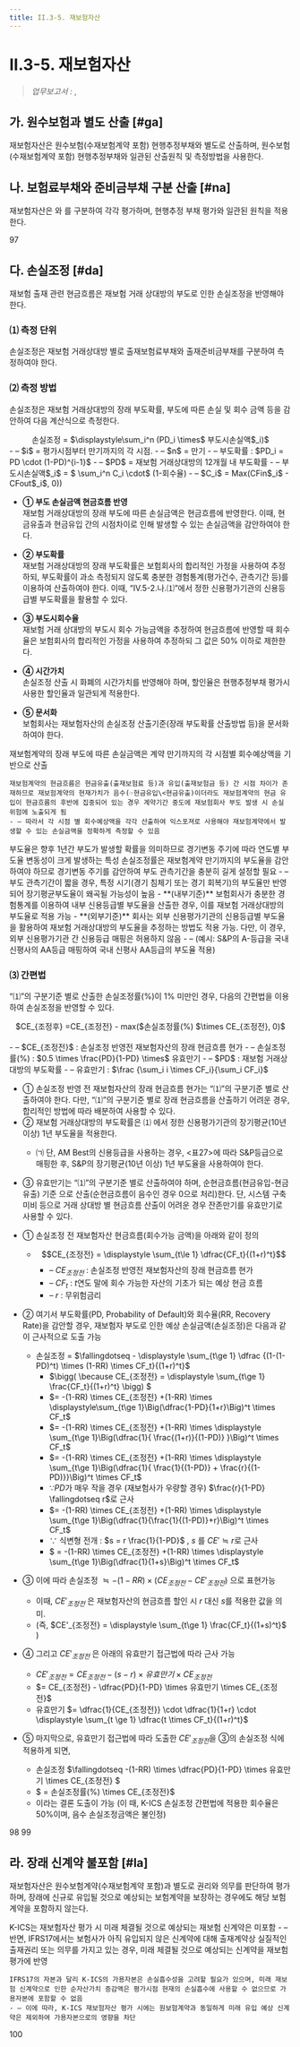 ```yaml
---
title: II.3-5. 재보험자산
---
```

# II.3-5. 재보험자산

> _업무보고서 :_ <OverlayDemo id ="AI708"/> ,<OverlayDemo id ="AI710"/>


## 가. 원수보험과 별도 산출 [#ga]
재보험자산은 원수보험(수재보험계약 포함) 현행추정부채와 별도로 산출하며, 원수보험 (수재보험계약 포함) 현행추정부채와 일관된 산출원칙 및 측정방법을 사용한다.

## 나. 보험료부채와 준비금부채 구분 산출 [#na]
재보험자산은 <OverlayDemo id="출재보험료부채" />와 <OverlayDemo id="출재준비금부채" />를 구분하여 각각 평가하며, 현행추정 부채 평가와 일관된 원칙을 적용한다.

<Cl>97</Cl>

## 다. 손실조정 [#da]
재보험 출재 관련 현금흐름은 재보험 거래 상대방의 부도로 인한 손실조정을 반영해야 한다.

### ⑴ 측정 단위
손실조정은 재보험 거래상대방 별로 출재보험료부채와 출재준비금부채를 구분하여 측정하여야 한다.

### ⑵ 측정 방법
손실조정은 재보험 거래상대방의 장래 부도확률, 부도에 따른 손실 및 회수 금액 등을 감안하여 다음 계산식으로 측정한다.

 <Math>
  <center>
      손실조정 = $\displaystyle\sum_i^n (PD_i \times$ 부도시손실액$_i)$
  </center>
  <Cmt>
    - – $i$ =  평가시점부터 만기까지의 각 시점.
    - – $n$ =  만기
    - – 부도확률 : $PD_i = PD \cdot (1-PD)^{i-1}$
    - – $PD$ = 재보험 거래상대방의 12개월 내 부도확률
    - – 부도시손실액$_i$ = $ \sum_i^n C_i \cdot$ (1-회수율)
    - – $C_i$ = Max(CFin$_i$ - CFout$_i$, 0))
  </Cmt>
 </Math>


- **① 부도 손실금액 현금흐름 반영**<br/>
재보험 거래상대방의 장래 부도에 따른 손실금액은 현금흐름에 반영한다. 이때, 현금유출과 현금유입 간의 시점차이로 인해 발생할 수 있는 손실금액을 감안하여야 한다.

- **② 부도확률**<br/>
재보험 거래상대방의 장래 부도확률은 보험회사의 합리적인 가정을 사용하여 추정하되, 부도확률이 과소 측정되지 않도록 충분한 경험통계(평가건수, 관측기간 등)를 이용하여 산출하여야 한다. 이때, “IV.5-2.나.⑴”에서 정한 신용평가기관의 신용등급별 부도확률을 활용할 수 있다.


- **③ 부도시회수율**<br/>
재보험 거래 상대방의 부도시 회수 가능금액을 추정하여 현금흐름에 반영할 때 회수율은 보험회사의 합리적인 가정을 사용하여 추정하되 그 값은 50% 이하로 제한한다.

- **④ 시간가치**<br/>
손실조정 산출 시 화폐의 시간가치를 반영해야 하며, 할인율은 현행추정부채 평가시 사용한 할인율과 일관되게 적용한다.

- **⑤ 문서화**<br/>
보험회사는 재보험자산의 손실조정 산출기준(장래 부도확률 산출방법 등)을 문서화하여야 한다.

<Accordion  activeIndex={[]}>
<AccordionTab header="① 현금유출과 유입 간의 시점 차이로 인해 발생할 수 있는 손실금액을 감안해야 하는 이유">
    재보험계약의 장래 부도에 따른 손실금액은 계약 만기까지의 각 시점별 회수예상액을 기반으로 산출

    재보험계약의 현금흐름은 현금유출(출재보험료 등)과 유입(출재보험금 등) 간 시점 차이가 존재하므로 재보험계약의 현재가치가 음수(☞현금유입\<현금유출)이더라도 재보험계약의 현금 유입이 현금흐름의 후반에 집중되어 있는 경우 계약기간 중도에 재보험회사 부도 발생 시 손실 위험에 노출되게 됨
    - – 따라서 각 시점 별 회수예상액을 각각 산출하여 익스포져로 사용해야 재보험계약에서 발생할 수 있는 손실금액을 정확하게 측정할 수 있음
</AccordionTab>
<AccordionTab header="② 충분한 경험통계를 이용하여 부도확률을 산출해야 하는 이유">
    부도율은 향후 1년간 부도가 발생할 확률을 의미하므로 경기변동 주기에 따라 연도별 부도율 변동성이 크게 발생하는 특성
    손실조정률은 재보험계약 만기까지의 부도율을 감안하여야 하므로 경기변동 주기를 감안하여 부도 관측기간을 충분히 길게 설정할 필요
    - – 부도 관측기간이 짧을 경우, 특정 시기(경기 침체기 또는 경기 회복기)의 부도율만 반영 되어 장기평균부도율이 왜곡될 가능성이 높음
</AccordionTab>
<AccordionTab header="② 기본법 상 부도확률 적용기준">
    - **(내부기준)** 보험회사가 충분한 경험통계를 이용하여 내부 신용등급별 부도율을 산출한 경우, 이를 재보험 거래상대방의 부도율로 적용 가능
    - **(외부기준)** 회사는 외부 신용평가기관의 신용등급별 부도율을 활용하여 재보험 거래상대방의 부도율을 추정하는 방법도 적용 가능. 다만, 이 경우, 외부 신용평가기관 간 신용등급 매핑은 허용하지 않음
    - – (예시: S&P의 A-등급을 국내 신평사의 AA등급 매핑하여 국내 신평사 AA등급의 부도율 적용)
</AccordionTab>
</Accordion>


### ⑶ 간편법
 “⑴”의 구분기준 별로 산출한 손실조정률(%)이 1% 미만인 경우, 다음의 간편법을 이용하여 손실조정을 반영할 수 있다.

 <Math>
 <center>
   $CE_{조정후} =CE_{조정전} - max($손실조정률(%) $\times CE_{조정전}, 0)$
 </center>
 <br/>
  <Cmt>
  - – $CE_{조정전}$ : 손실조정 반영전 재보험자산의 장래 현금흐름 현가
  - – 손실조정률(%) : $0.5 \times \frac{PD}{1-PD} \times$ 유효만기
  - – $PD$ : 재보험 거래상대방의 부도확률
  - – 유효만기 : $\frac {\sum_i i \times CF_i}{\sum_i CF_i}$
  </Cmt>
</Math>

- ① 손실조정 반영 전 재보험자산의 장래 현금흐름 현가는 “⑴”의 구분기준 별로 산출하여야 한다. 다만, “⑴”의 구분기준 별로 장래 현금흐름을 산출하기 어려운 경우, 합리적인 방법에 따라 배분하여 사용할 수 있다.
- ② 재보험 거래상대방의 부도확률은 <OverlayDemo id="452_나" />⑴ 에서 정한 신용평가기관의 장기평균(10년 이상) 1년 부도율을 적용한다.
  - ㈀ 단, AM Best의 신용등급을 사용하는 경우, \<표27>에 따라 S&P등급으로 매핑한 후, S&P의 장기평균(10년 이상) 1년 부도율을 사용하여야 한다.

<CenterImg src ="/kics/table27.png" caption="<표27> 신용평가기관의 K-ICS신용등급 매핑표" />

- ③ 유효만기는 “⑴”의 구분기준 별로 산출하여야 하며, 순현금흐름(현금유입-현금유출) 기준 으로 산출(순현금흐름이 음수인 경우 0으로 처리)한다. 단, 시스템 구축 미비 등으로 거래 상대방 별 현금흐름 산출이 어려운 경우 잔존만기를 유효만기로 사용할 수 있다.




<Accordion  activeIndex={[]}>
<AccordionTab header="손실조정 간편법의 결론도출 근거">

- ① 손실조정 전 재보험자산 현금흐름(회수가능 금액)을 아래와 같이 정의
  - $$CE_{조정전} = \displaystyle \sum_{t\le 1} \dfrac{CF_t}{(1+r)^t}$$
    - – $CE_{조정전}$ : 손실조정 반영전 재보험자산의 장래 현금흐름 현가
    - – $CF_t$ : $t$연도 말에 회수 가능한 자산의 기초가 되는 예상 현금 흐름
    - – $r$ : 무위험금리

- ② 여기서 부도확률(PD, Probability of Default)와 회수율(RR, Recovery Rate)을 감안할 경우, 재보험자 부도로 인한 예상 손실금액(손실조정)은 다음과 같이 근사적으로 도출 가능
  - 손실조정 = $\fallingdotseq - \displaystyle \sum_{t\ge 1} \dfrac {(1-(1-PD)^t) \times (1-RR) \times CF_t}{(1+r)^t}$
    - $\bigg( \because CE_{조정전} = \displaystyle \sum_{t\ge 1} \frac{CF_t}{(1+r)^t} \bigg) $
    - $= -(1-RR) \times CE_{조정전} +(1-RR) \times \displaystyle\sum_{t\ge 1}\Big(\dfrac{1-PD}{1+r}\Big)^t \times CF_t$
    - $= -(1-RR) \times CE_{조정전} +(1-RR) \times \displaystyle \sum_{t\ge 1}\Big(\dfrac{1}{ \frac{(1+r)}{(1-PD)} }\Big)^t \times CF_t$
    - $= -(1-RR) \times CE_{조정전} +(1-RR) \times \displaystyle \sum_{t\ge 1}\Big(\dfrac{1}{ \frac{1}{(1-PD)} + \frac{r}{(1-PD)}}\Big)^t \times CF_t$
    - $\because PD$가 매우 작을 경우 (재보험사가 우량할 경우) $\frac{r}{1-PD} \fallingdotseq r$로 근사
    - $= -(1-RR) \times CE_{조정전} +(1-RR) \times \displaystyle \sum_{t\ge 1}\Big(\dfrac{1}{\frac{1}{(1-PD)}+r}\Big)^t \times CF_t$
    - $\because$ 식변형 전개 : $s = r \frac{1}{1-PD}$  , $s$ 를 $CE' \fallingdotseq r$로 근사
    - $ = -(1-RR) \times CE_{조정전} +(1-RR) \times \displaystyle \sum_{t\ge 1}\Big(\dfrac{1}{1+s}\Big)^t \times CF_t$

- ③ 이에 따라 손실조정 $\fallingdotseq -(1-RR) \times (CE_{조정전} - CE'_{조정전})$ 으로 표현가능 
  - 이때, $CE'_{조정전}$ 은 재보험자산의 현금흐름 할인 시 $r$ 대신 $s$를 적용한 값을 의미. 
  - (즉, $CE'_{조정전} = \displaystyle \sum_{t\ge 1} \frac{CF_t}{(1+s)^t}$ )

- ④ 그리고 $CE'_{조정전}$ 은 아래의 유효만기 접근법에 따라 근사 가능
  -  $CE'_{조정전} = CE_{조정전} - (s-r) \times 유효만기 \times CE_{조정전}$
  -  $= CE_{조정전} - \dfrac{PD}{1-PD} \times 유효만기 \times CE_{조정전}$
  - 유효만기 $= \dfrac{1}{CE_{조정전}} \cdot \dfrac{1}{1+r} \cdot \displaystyle \sum_{t \ge 1} \dfrac{t \times CF_t}{(1+r)^t}$

- ⑤ 마지막으로, 유효만기 접근법에 따라 도출한 $CE'_{조정전}$을 ③의 손실조정 식에 적용하게 되면,
  - 손실조정 $\fallingdotseq -(1-RR) \times \dfrac{PD}{1-PD} \times 유효만기 \times CE_{조정전} $
  - $ = 손실조정률(\%) \times CE_{조정전}$
  - 이라는 결론 도출이 가능 (이 때, K-ICS 손실조정 간편법에 적용한 회수율은 50%이며, 음수 손실조정금액은 불인정)

</AccordionTab>
</Accordion>

<Cl>98</Cl>
<Cl>99</Cl>

## 라. 장래 신계약 불포함 [#la]
재보험자산은 원수보험계약(수재보험계약 포함)과 별도로 권리와 의무를 판단하여 평가하며, 장래에 신규로 유입될 것으로 예상되는 보험계약을 보장하는 경우에도 해당 보험 계약을 포함하지 않는다.

<Accordion multiple activeIndex={[]}>
<AccordionTab header="K-ICS 재보험자산에서 신규유입계약을 포함하지 않는 이유">
    K-ICS는 재보험자산 평가 시 미래 체결될 것으로 예상되는 재보험 신계약은 미포함
    - – 반면, IFRS17에서는 보험사가 아직 유입되지 않은 신계약에 대해 출재계약상 실질적인 출재권리 또는 의무를 가지고 있는 경우, 미래 체결될 것으로 예상되는 신계약을 재보험 평가에 반영

    IFRS17의 자본과 달리 K-ICS의 가용자본은 손실흡수성을 고려할 필요가 있으며, 미래 재보험 신계약으로 인한 순자산가치 증감액은 평가시점 현재의 손실흡수에 사용할 수 없으므로 가용자본에 포함할 수 없음
    - – 이에 따라, K-ICS 재보험자산 평가 시에는 원보험계약과 동일하게 미래 유입 예상 신계약은 제외하여 가용자본으로의 영향을 차단
</AccordionTab>
</Accordion>

<Cl>100</Cl>
